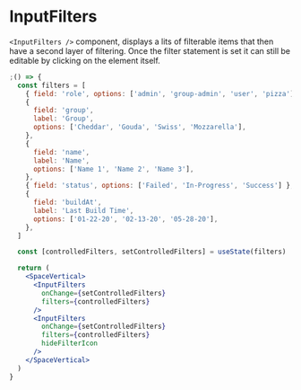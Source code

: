 
<Meta component={InputFilters} title="Docs/Components/Inputs/InputFilters" />

# InputFilters

`<InputFilters />` component, displays a lits of filterable items that then have a second layer of filtering. Once the filter statement is set it can still be editable by clicking on the element itself.

```jsx
;() => {
  const filters = [
    { field: 'role', options: ['admin', 'group-admin', 'user', 'pizza'] },
    {
      field: 'group',
      label: 'Group',
      options: ['Cheddar', 'Gouda', 'Swiss', 'Mozzarella'],
    },
    {
      field: 'name',
      label: 'Name',
      options: ['Name 1', 'Name 2', 'Name 3'],
    },
    { field: 'status', options: ['Failed', 'In-Progress', 'Success'] },
    {
      field: 'buildAt',
      label: 'Last Build Time',
      options: ['01-22-20', '02-13-20', '05-28-20'],
    },
  ]

  const [controlledFilters, setControlledFilters] = useState(filters)

  return (
    <SpaceVertical>
      <InputFilters
        onChange={setControlledFilters}
        filters={controlledFilters}
      />
      <InputFilters
        onChange={setControlledFilters}
        filters={controlledFilters}
        hideFilterIcon
      />
    </SpaceVertical>
  )
}
```
